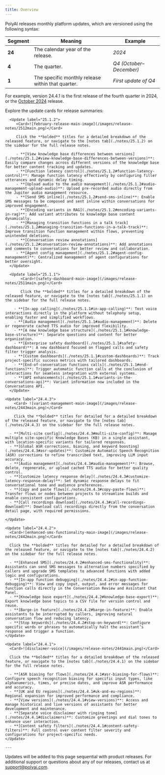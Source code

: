 ```yaml
---
title: Overview
---
```

PolyAI releases monthly platform updates, which are versioned using the following syntax:

| Segment    | Meaning                                   | Example               |
|------------|-------------------------------------------|-----------------------|
| **24**     | The calendar year of the release. | *2024*                |
| **4**      | The quarter. | *Q4 (October–December)* |
| **1**      | The specific monthly release within that quarter. | *First update of Q4*  |

For example, version 24.4.1 is the first release of the fourth quarter in 2024, or the [October 2024](#24-4-1) release.

Explore the update cards for release summaries:

      <Update label="25.1.2">
         <Card>![february-release-main-image](/images/release-notes/2512main.png)</Card>

         Click the **bolded** titles for a detailed breakdown of the released feature, or navigate to the [notes tab](./notes/25.1.2) on the sidebar for the full release notes.

         - **[View knowledge base differences between versions](./notes/25.1.2#view-knowledge-base-differences-between-versions)**: Easily compare changes across different versions of the knowledge base for better content tracking and updates.
         - **[Function latency control](./notes/25.1.2#function-latency-control)**: Manage function latency effectively by configuring filler utterances and dynamic delay timing.
         - **[Upload audio to the audio management](./notes/25.1.2#audio-management-upload-audio)**: Upload pre-recorded audio directly from the Jupiter audio management resource.
         - **[Send SMS inline](./notes/25.1.2#send-sms-inline)**: Enable SMS messages to be composed and sent inline within conversations for improved engagement.
         - **[Encoding variants in RAG](./notes/25.1.2#encoding-variants-in-rag)**: Add variant attributes to knowledge base content dynamically.
         - **[Managing transition functions in a talk track](./notes/25.1.2#managing-transition-functions-in-a-talk-track)**: Improve transition function management within flows, preventing unintended deletions.
         - **[Conversation review annotations](./notes/25.1.2#conversation-review-annotations)**: Add annotations and comments to conversations for better review and collaboration.
         - **[Agent config management](./notes/25.1.2#agent-config-management)**: Centralized management of agent configurations for better oversight.
      </Update>

      <Update label="25.1.1">
           <Card>![safety-dashboard-main-image](/images/release-notes/2511main.png)</Card>

           Click the **bolded** titles for a detailed breakdown of the released feature, or navigate to the [notes tab](./notes/25.1.1) on the sidebar for the full release notes.

        - **[In-app calling](./notes/25.1.1#in-app-calling)**: Test voice interactions directly in the platform without telephony setup, enabling faster and simplified workflows.
        - **[Audio management](./notes/25.1.1#audio-management)**: Delete or regenerate cached TTS audio for improved flexibility.
        - **[A new knowledge base structure](./notes/25.1.1#knowledge-base-structure)**: Separate questions and content for better organization.
        - **[Enterprise safety dashboard](./notes/25.1.1#safety-dashboard)**: A new dashboard focused on flagged calls and safety filter trigger analysis.
        - **[Custom dashboards](./notes/25.1.1#custom-dashboards)**: Track project-specific success metrics with tailored dashboards.
        - **[End-of-conversation functions calls](./notes/25.1.1#end-functions)**: Trigger automatic function calls at the conclusion of interactions for seamless integration with external systems.
        - **[API enhancements](./notes/25.1.1#variants-in-the-conversations-api)**: Variant information now included in the Conversations API.
      </Update>

    <Update label="24.4.3">
        <Card> ![variant-management-main-image](/images/release-notes/2443main.png)</Card>

        Click the **bolded** titles for detailed for a detailed breakdown of the released feature, or navigate to the [notes tab](./notes/24.4.3) on the sidebar for the full release notes.

      - **[Multi-site config](./notes/24.4.3#multi-site-config)**: Manage multiple site-specific Knowledge Bases (KB) in a single assistant, with location-specific variants for tailored responses.
      - **[Global ASR corrections, biasing, and keyword boosting](./notes/24.4.3#asr-updates)**: Customize Automatic Speech Recognition (ASR) corrections to refine transcribed text, improving LLM input accuracy.
      - **[Audio management](./notes/24.4.3#audio-management)**: Browse, delete, regenerate, or upload cached TTS audio for better quality control.
      - **[Customize latency response delay](./notes/24.4.3#customize-latency-response-delay)**: Set dynamic response delays to fit conversational tone and audience preferences.
      - **[Copy and paste flows](./notes/24.4.3#copy-paste-flows)**: Transfer flows or nodes between projects to streamline builds and enable consistent configurations.
      - **[Call recordings download](./notes/24.4.3#call-recordings-download)**: Download call recordings directly from the conversation detail page, with required permissions.

    </Update>

    <Update label="24.4.2">
      <Card>![enhanced-sms-functionality-main-image](/images/release-notes/2442main.png)</Card>

      Click the **bolded** titles for detailed for a detailed breakdown of the released feature, or navigate to the [notes tab](./notes/24.4.2) on the sidebar for the full release notes.

      - **[Enhanced SMS](./notes/24.4.2#enhanced-sms-functionality)**: Assistants can send SMS messages to alternative numbers specified by callers and upgrade SMS templates to advanced functions with added logic and configurations.
      - **[In-app function debugging](./notes/24.4.2#in-app-function-debugging)**: View and copy input, output, and error messages for function calls directly in the Conversation Review and Assistant Chat Panel.
      - **[Knowledge base export](./notes/24.4.2#knowledge-base-export)**: Export knowledge base topics to a CSV file for version control and reuse.
      - **[Barge-in feature](./notes/24.4.2#barge-in-feature)**: Enable assistants to be interrupted by callers, improving natural conversation flow and reducing latency.
      - **[Stop keywords](./notes/24.4.2#stop-on-keyword)**: Configure specific words or phrases to automatically halt the assistant’s response and trigger a function.
    </Update>

    <Update label="24.4.1">
      <Card>![disclaimer-voice](/images/release-notes/2441main.png)</Card>

      Click the **bolded** titles for a detailed breakdown of the released feature, or navigate to the [notes tab](./notes/24.4.1) on the sidebar for the full release notes.

      - **[ASR biasing for flows](./notes/24.4.1#asr-biasing-for-flows)**: Configure speech recognition biasing for specific input types, like alphanumerics, times, or precise dates, and improve ASR performance and accuracy.
      - **[UK and EU regions](./notes/24.4.1#uk-and-eu-regions)**: Regional expansion for improved performance and compliance.
      - **[View versions](./notes/24.4.1#view-versions)**: Access and manage historical and live versions of assistants for better development and maintenance.
      - **[Separate voice disclaimer with ringing tone](./notes/24.4.1#disclaimers)**: Customize greetings and dial tones to enhance user interaction.
      - **[Content safety filters](./notes/24.4.1#content-safety-filters)**: Full control over content filter severity and configurations for project-specific needs.
    </Update>

    ---

Updates will be added to this page sequential with product releases. For additional support or questions about any of our releases, contact us at [support@polyai.com](mailto:support@polyai.com).